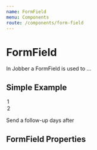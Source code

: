 ```yaml
---
name: FormField
menu: Components
route: /components/form-field
---
```



# FormField

<ComponentStatus stage="pre" responsive="no" accessible="no" />

In Jobber a FormField is used to …

## Simple Example

<Playground>
  <FormField name="Base" placeholder="Base" />
  <FormField name="Base" placeholder="Number" type="number" />
  <FormField name="Base" placeholder="Time" type="time" />
  <FormField
    name="Base"
    placeholder="Describe your favourite colour"
    type="textarea"
  />
  <FormField name="Base" placeholder="How many days?" type="select">
    <option>1</option>
    <option>2</option>
  </FormField>
</Playground>

<Playground>
  <FormField name="Small" placeholder="Small" size="small" />
</Playground>

<Playground>
  <FormField name="Large" placeholder="Large" size="large" />
</Playground>

<Playground>
  <p>
    Send a follow-up
    <FormField value="2" size="small" inline={true} maxLength={3} /> days after
  </p>
</Playground>

<Playground>
  <FormField name="Error" placeholder="Error" invalid={true} />
</Playground>

<Playground>
  <FormField name="Disabled" placeholder="Disabled" disabled={true} />
</Playground>

## FormField Properties

<Props of={FormField} />
